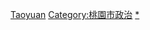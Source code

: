 {{臺灣行政區劃分類導航|政治人物}}


[[Category:臺灣各地政治人物|Taoyuan]]
[[Category:桃園市政治|Category:桃園市政治]]
[[Category:桃園市人|*]]